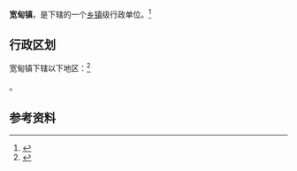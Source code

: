 {{中国乡级行政区|21/06/24/100/000}}

'''宽甸镇'''，是{{PRC admin/fullname|21/06/24/100/000|3}}下辖的一个[[乡镇|乡镇]]级行政单位。<ref>{{PRC admin/ref sgc|{{PRC admin/parent|21/06/24/100/000}}}}</ref>

== 行政区划 ==

宽甸镇下辖以下地区：<ref>{{PRC admin/ref sgc|21/06/24/100/000}}</ref>

{{PRC admin/children|21/06/24/100/000}}。

== 参考资料 ==

{{reflist}}

{{行政区划小作品}}
{{PRC admin/navcat|21/06/24/100/000}}